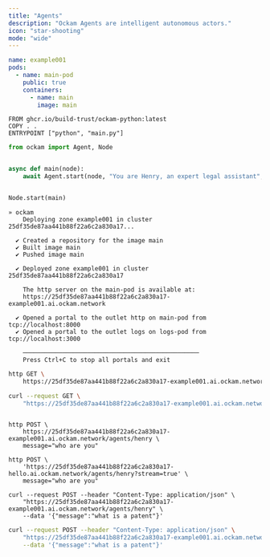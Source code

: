 ```yaml
---
title: "Agents"
description: "Ockam Agents are intelligent autonomous actors."
icon: "star-shooting"
mode: "wide"
---
```


```yaml ockam.yaml
name: example001
pods:
  - name: main-pod
    public: true
    containers:
      - name: main
        image: main
```

```images/main/Dockerfile images/main/Dockerfile
FROM ghcr.io/build-trust/ockam-python:latest
COPY . .
ENTRYPOINT ["python", "main.py"]
```

```python images/main/main.py
from ockam import Agent, Node


async def main(node):
    await Agent.start(node, "You are Henry, an expert legal assistant", "henry")


Node.start(main)
```

```[expandable]
» ockam
    Deploying zone example001 in cluster 25df35de87aa441b88f22a6c2a830a17...

  ✔ Created a repository for the image main
  ✔ Built image main
  ✔ Pushed image main

  ✔ Deployed zone example001 in cluster 25df35de87aa441b88f22a6c2a830a17

    The http server on the main-pod is available at:
    https://25df35de87aa441b88f22a6c2a830a17-example001.ai.ockam.network

  ✔ Opened a portal to the outlet http on main-pod from tcp://localhost:8000
  ✔ Opened a portal to the outlet logs on logs-pod from tcp://localhost:3000

    ─────────────────────────────────────────────────
    Press Ctrl+C to stop all portals and exit
```

<CodeGroup>

```bash httpie
http GET \
	https://25df35de87aa441b88f22a6c2a830a17-example001.ai.ockam.network/agents
```


```bash curl
curl --request GET \
	"https://25df35de87aa441b88f22a6c2a830a17-example001.ai.ockam.network/agents"
```

</CodeGroup>

```
```

```
http POST \
	https://25df35de87aa441b88f22a6c2a830a17-example001.ai.ockam.network/agents/henry \
	message="who are you"
```

```
http POST \
	'https://25df35de87aa441b88f22a6c2a830a17-hello.ai.ockam.network/agents/henry?stream=true' \
	message="who are you"
```

```
curl --request POST --header "Content-Type: application/json" \
    "https://25df35de87aa441b88f22a6c2a830a17-example001.ai.ockam.network/agents/henry" \
    --data '{"message":"what is a patent"}'
```

```bash
curl --request POST --header "Content-Type: application/json" \
    "https://25df35de87aa441b88f22a6c2a830a17-example001.ai.ockam.network/agents/henry?stream=true" \
    --data '{"message":"what is a patent"}'
```